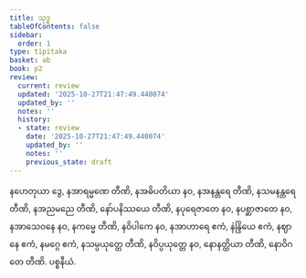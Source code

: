 ```yaml
---
title: သုဒ္ဓ
tableOfContents: false
sidebar:
  order: 1
type: tipitaka
basket: ab
book: p2
review:
  current: review
  updated: '2025-10-27T21:47:49.440074'
  updated_by: ''
  notes: ''
  history:
  - state: review
    date: '2025-10-27T21:47:49.440074'
    updated_by: ''
    notes: ''
    previous_state: draft
---
```



<ReviewStatus review={frontmatter.review} showDetails={true} />

<HypothesisAnnotation frontmatter={frontmatter} />

<DynamicBreadcrumb />

<Division number="7" book="p2" e="ch" v="38" p="40">

<Paragraph number="985" book="p2">
နဟေတုယာ ဒွေ, နအာရမ္မဏေ တီဏိ, နအဓိပတိယာ နဝ, နအနန္တရေ တီဏိ, နသမနန္တရေ တီဏိ, နအညမညေ တီဏိ, နော်ပနိဿယေ တီဏိ, နပုရေဇာတေ နဝ, နပစ္ဆာဇာတေ နဝ, နအာသေဝနေ နဝ, နကမ္မေ တီဏိ, နဝိပါကေ နဝ, နအာဟာရေ ဧကံ, နဲန္ဒြိယေ ဧကံ, နဈာနေ ဧကံ, နမဂ္ဂေ ဧကံ, နသမ္ပယုတ္တေ တီဏိ, နဝိပ္ပယုတ္တေ နဝ, နောနတ္ထိယာ တီဏိ, နောဝိဂတေ တီဏိ.

</Paragraph>
</Division>

<Paragraph number="986" type="center" book="p2">
ပစ္စနီယံ.
</Paragraph>